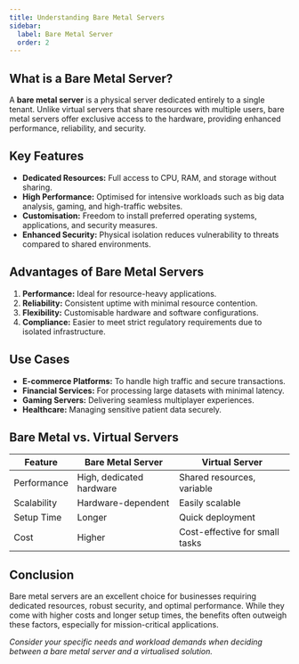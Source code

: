 ```yaml
---
title: Understanding Bare Metal Servers
sidebar:
  label: Bare Metal Server
  order: 2
---
```


## What is a Bare Metal Server?

A **bare metal server** is a physical server dedicated entirely to a single tenant. Unlike virtual servers that share resources with multiple users, bare metal servers offer exclusive access to the hardware, providing enhanced performance, reliability, and security.

## Key Features

- **Dedicated Resources:** Full access to CPU, RAM, and storage without sharing.
- **High Performance:** Optimised for intensive workloads such as big data analysis, gaming, and high-traffic websites.
- **Customisation:** Freedom to install preferred operating systems, applications, and security measures.
- **Enhanced Security:** Physical isolation reduces vulnerability to threats compared to shared environments.

## Advantages of Bare Metal Servers

1. **Performance:** Ideal for resource-heavy applications.
2. **Reliability:** Consistent uptime with minimal resource contention.
3. **Flexibility:** Customisable hardware and software configurations.
4. **Compliance:** Easier to meet strict regulatory requirements due to isolated infrastructure.

## Use Cases

- **E-commerce Platforms:** To handle high traffic and secure transactions.
- **Financial Services:** For processing large datasets with minimal latency.
- **Gaming Servers:** Delivering seamless multiplayer experiences.
- **Healthcare:** Managing sensitive patient data securely.

## Bare Metal vs. Virtual Servers

| Feature          | Bare Metal Server         | Virtual Server               |
|------------------|---------------------------|-------------------------------|
| Performance      | High, dedicated hardware  | Shared resources, variable   |
| Scalability      | Hardware-dependent        | Easily scalable               |
| Setup Time       | Longer                    | Quick deployment              |
| Cost             | Higher                    | Cost-effective for small tasks|

## Conclusion

Bare metal servers are an excellent choice for businesses requiring dedicated resources, robust security, and optimal performance. While they come with higher costs and longer setup times, the benefits often outweigh these factors, especially for mission-critical applications.

*Consider your specific needs and workload demands when deciding between a bare metal server and a virtualised solution.*
